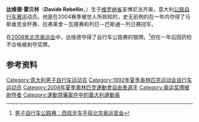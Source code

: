 {{MedalTableTop|Davide Rebellin 2006.jpg|180px|达维德·雷贝林}}
{{MedalCountry| {{ITA}} }}
{{MedalSport | [[公路自行车运动|公路自行车]]}}

{{MedalBottom}}

'''达维德·雷贝林'''（'''Davide Rebellin'''，{{bd|1971年|8月9日||}}）生于[[维罗纳省|维罗纳省]]圣博尼法齐奥，意大利[[公路自行车运动|公路自行车赛]]运动员。他是在2004赛季被世人所熟知的，史无前例的在一年内夺得了马斯垂克金杯赛、拉弗莱舍－瓦隆赛和列日－巴斯通－列日赛冠军。

在[[2008年夏季奥林匹克运动会|2008年北京奥运会]]中，达维德夺得了自行车公路赛的银牌。<ref>[http://2008.sohu.com/20080809/n258713831.shtml 男子自行车公路赛：西班牙车手获北京奥运首金]</ref>但在一年后因药检不合格被剥夺奖牌。

==参考资料==
{{reflist}}

{{DEFAULTSORT:Rebellin, Davide}}

[[Category:意大利男子自行车运动员|Category:意大利男子自行车运动员]]
[[Category:1992年夏季奥林匹克运动会自行车运动员|Category:1992年夏季奥林匹克运动会自行车运动员]]
[[Category:2008年夏季奧林匹克運動會自由車選手|Category:2008年夏季奧林匹克運動會自由車選手]]
[[Category:奥运奖牌被剥夺者|Category:奥运奖牌被剥夺者]]
[[Category:運動禁藥案件中的義大利運動員|Category:運動禁藥案件中的義大利運動員]]
